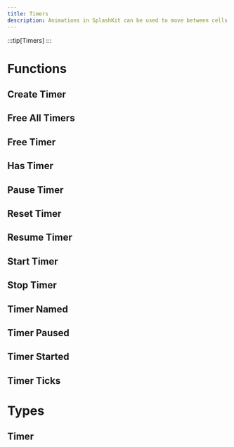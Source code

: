 ```yaml
---
title: Timers
description: Animations in SplashKit can be used to move between cells in bitmaps and sprites. Each animation generates a number sequence that can then be used when drawing bitmaps.
---
```

:::tip[Timers]
:::




# Functions
## Create Timer
## Free All Timers
## Free Timer
## Has Timer
## Pause Timer
## Reset Timer
## Resume Timer
## Start Timer
## Stop Timer
## Timer Named
## Timer Paused
## Timer Started
## Timer Ticks

# Types
## Timer

